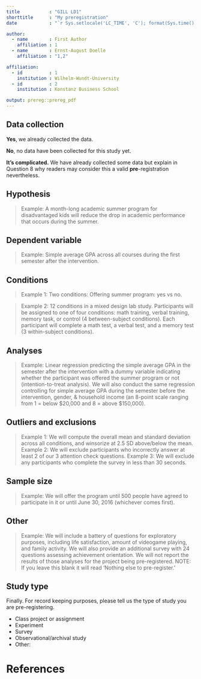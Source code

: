 ```yaml
---
title           : "GILL LD1"
shorttitle      : "My preregistration"
date            : "`r Sys.setlocale('LC_TIME', 'C'); format(Sys.time(), '%d\\\\. %B %Y')`"

author: 
  - name        : First Author
    affiliation : 1
  - name        : Ernst-August Doelle
    affiliation : "1,2"

affiliation:
  - id          : 1
    institution : Wilhelm-Wundt-University
  - id          : 2
    institution : Konstanz Business School

output: prereg::prereg_pdf
---
```


<!-- To keep pre-registrations to a reasonable length for readers, we recommend answers fit within a single page .pdf document, roughly 3200 characters. Read more about this here: https://aspredicted.org/messages/why_limits.php -->


## Data collection
<!-- Have any data been collected for this study already? (Note: "Yes" is not an accepted answer.) -->

**Yes**, we already collected the data.

**No**, no data have been collected for this study yet.

**It's complicated.** We have already collected some data but explain in Question 8 why readers may consider this a valid **pre**-registration nevertheless.	



## Hypothesis
<!-- What's the main question being asked or hypothesis being tested in this study? -->

> Example: A month-long academic summer program for disadvantaged kids will reduce the drop in academic performance that occurs during the summer.


## Dependent variable
<!-- Describe the key dependent variable(s) specifying how they will be measured. -->

> Example: Simple average GPA across all courses during the first semester after the intervention.


## Conditions
<!-- How many and which conditions will participants be assigned to? -->

> Example 1: Two conditions: Offering summer program: yes vs no.

> Example 2: 12 conditions in a mixed design lab study. Participants will be assigned to one of four conditions: math training, verbal training, memory task, or control (4 between-subject conditions). Each participant will complete a math test, a verbal test, and a memory test (3 within-subject conditions).


## Analyses
<!-- Specify exactly which analyses you will conduct to examine the main question/hypothesis. -->

> Example: Linear regression predicting the simple average GPA in the semester after the intervention with a dummy variable indicating whether the participant was offered the summer program or not (intention-to-treat analysis). We will also conduct the same regression controlling for simple average GPA during the semester before the intervention, gender, & household income (an 8-point scale ranging from 1 = below $20,000 and 8 = above $150,000).


## Outliers and exclusions
<!-- Describe exactly how outliers will be defined and handled, and your precise rule(s) for excluding observations. -->

> Example 1: We will compute the overall mean and standard deviation across all conditions, and winsorize at 2.5 SD above/below the mean.
> Example 2: We will exclude participants who incorrectly answer at least 2 of our 3 attention check questions.
> Example 3: We will exclude any participants who complete the survey in less than 30 seconds.


## Sample size
<!-- How many observations will be collected or what will determine sample size? No need to justify decision, but be precise about _exactly_ how the number will be determined. -->

> Example: We will offer the program until 500 people have agreed to participate in it or until June 30, 2016 (whichever comes first).


## Other
<!-- Anything else you would like to pre-register? (e.g., secondary analyses, variables collected for exploratory purposes, unusual analyses planned?) -->

> Example: We will include a battery of questions for exploratory purposes, including life satisfaction, amount of videogame playing, and family activity. We will also provide an additional survey with 24 questions assessing achievement orientation. We will not report the results of those analyses for the project being pre-registered.
> NOTE: If you leave this blank it will read 'Nothing else to pre-register.'

## Study type
Finally. For record keeping purposes, please tell us the type of study you are pre-registering.

* Class project or assignment
* Experiment
* Survey
* Observational/archival study
* Other:


# References
## 
\vspace{-2pc}
\setlength{\parindent}{-0.5in}
\setlength{\leftskip}{-1in}
\setlength{\parskip}{8pt}
\noindent
